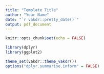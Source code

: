```yaml
---
title: "Template Title"
author: "Your Name"
date: "`r vakdr::pretty_date()`"
output: pdf_document
---
```


```r
knitr::opts_chunk$set(echo = FALSE)

library(dplyr)
library(ggplot2)

theme_set(vakdr::theme_vakdr())
options("dplyr.summarise.inform" = FALSE)
```



